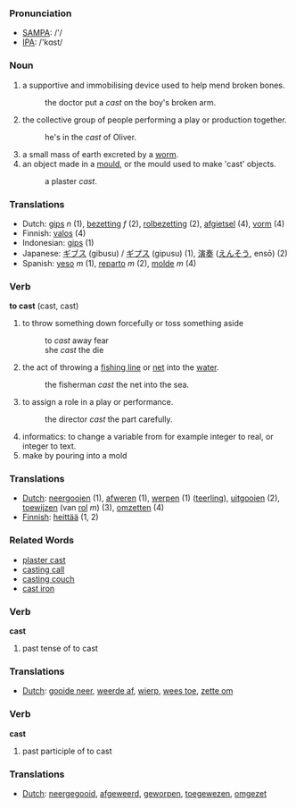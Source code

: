 === Pronunciation ===
*[[w:SAMPA|SAMPA]]: /'/
*[[w:IPA|IPA]]: /'kɑst/

=== Noun ===
#a supportive and immobilising device used to help mend broken bones.
#:the doctor put a ''cast'' on the boy's broken arm.
#the collective group of people performing a play or production together.
#:he's in the ''cast'' of Oliver.
#a small mass of earth excreted by a [[worm]].
#an object made in a [[mould]], or the mould used to make 'cast' objects.
#:a plaster ''cast''.

=== Translations ===
*Dutch: [[gips]] ''n'' (1), [[bezetting]] ''f'' (2), [[rolbezetting]] (2), [[afgietsel]] (4), [[vorm]] (4)
*Finnish: [[valos]] (4)
*Indonesian: [[gips]] (1)
*Japanese: [[ギブス]] (gibusu) / [[ギプス]] (gipusu) (1), [[演奏]] ([[えんそう]], ensō) (2)
*Spanish: [[yeso]] ''m'' (1), [[reparto]] ''m'' (2), [[molde]] ''m'' (4)

=== Verb ===

'''to cast''' (cast, cast)

#to throw something down forcefully or toss something aside
#:to ''cast'' away fear
#:she ''cast'' the die
#the act of throwing a [[fishing line]] or [[net]] into the [[water]].
#:the fisherman ''cast'' the net into the sea.
#to assign a role in a play or performance.
#:the director ''cast'' the part carefully.
#informatics: to change a variable from for example integer to real, or integer to text.
#make by pouring into a mold

=== Translations ===
*[[Dutch]]: [[neergooien]] (1), [[afweren]] (1), [[werpen]] (1) ([[teerling]]), [[uitgooien]] (2), [[toewijzen]] (van [[rol]] ''m'') (3), [[omzetten]] (4)
*[[Finnish]]: [[heittää]] (1, 2)

===Related Words===
*[[plaster cast]]
*[[casting call]]
*[[casting couch]]
*[[cast iron]]

=== Verb ===

'''cast'''

# past tense of to cast

=== Translations ===
*[[Dutch]]: [[gooide neer]], [[weerde af]], [[wierp]], [[wees toe]], [[zette om]]

=== Verb ===

'''cast'''

# past participle of to cast

=== Translations ===
*[[Dutch]]: [[neergegooid]], [[afgeweerd]], [[geworpen]], [[toegewezen]], [[omgezet]]